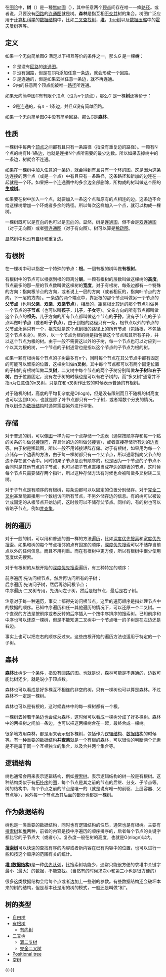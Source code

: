 {{NoteTA
|G1= IT
}}
{{infobox graph
 | name     = 树
 | image    = [[File:Tree_graph.svg|180px]]
 | image_caption = 包括6个顶点，5条边的树
 | vertices = ''v''
 | edges    = ''v'' - 1
 | radius   = 
 | diameter = 
 | girth    = 
 | chromatic_number = 2
 | chromatic_index  = 
 | properties = 
}}
在[[图论|图论]]中，'''树'''（{{lang-en|Tree}}）是一種[[無向圖|無向圖]]（{{lang|en|undirected graph}}），其中任意两个[[顶点_(图论)|顶点]]间存在唯一一條[[路径_(图论)|路径]]。或者说，只要没有[[環_(圖論)|回路]]的[[连通图|连通图]]就是树。'''森林'''是指互相[[不交并|不交并]]树的集合。树图广泛应用于[[计算机科学|计算机科学]]的[[数据结构|数据结构]]中，比如[[二叉查找树|二叉查找树]]，[[堆_(数据结构)|堆]]，[[Trie|Trie树]]以及[[数据压缩|数据压缩]]中的[[霍夫曼编码|霍夫曼树]]等等。

== 定义 ==

如果一个无向简单图''G'' 满足以下相互等价的条件之一，那么''G'' 是一棵'''树'''：

*''G'' 是没有[[環_(圖論)|回路]]的[[连通图|连通图]]。
*''G'' 没有回路，但是在''G''内添加任意一条[[邊_(圖論)|边]]，就会形成一个回路。
*''G'' 是连通的，但是如果去掉任意一条边，就不再连通。
*''G''内的任意两个顶点能被唯一[[路径_(图论)|路径]]所连通。

如果无向简单图''G''有有限个顶点（设为''n''个顶点），那么''G'' 是一棵'''树'''还等价于：
*''G''是连通的，有''n'' − 1条边，并且''G''没有简单回路。

如果一个无向简单图''G''中没有简单回路，那么''G''是'''森林'''。

==性质==

一棵树中每两个[[顶点_(图论)|顶点]]之间都有且只有一条路径（指没有重复边的路径）。一颗有N个点的树有N-1条[[邊_(圖論)|边]]，也就是连接N个点所需要的最少边数。所以如果去掉树中的一条边，树就会不连通。

如果在一棵树中加入任意的一条边，就会得到有且只有一个环的图。这是因为这条边连接的两个点（或是一个点）中有且只有一条路径，这条路径和新加的边连在一起就是一个环。如果把一个连通图中的多余边全部删除，所构成的树叫做这个图的'''[[生成树|生成树]]'''。

如果要在树中加入一个点，就要加入一条这个点和原有的点相连的边。这条边不会给这棵树增加一个环或者多余的路径。所以每次这样加入一个点，就可以构成一棵树。

一棵树既可以是[[有向图|有向]]的也可以是[[无向图|无向]]的。显然，树是[[连通图|连通图]]，但不会是[[双连通图|双连通图]]（对于无向图）或者[[强连通图|强连通图]]（对于有向图）。树可以算是[[稀疏图|稀疏图]]。

显然树中也没有[[自环|自环]]和重复边。

==有根树==

在一棵树中可以指定一个特殊的节点：'''根'''。一個有根的树叫做'''有根树'''。

有根树中的节点可以根据到根的距离分'''层'''。一颗有根树的层数叫做这棵树的'''高度'''。节点最多的那一层的节点数叫做这棵树的'''宽度'''。对于有根树，每条边都有一个特殊的方向：指向根节点的方向，或者说上一层的方向（或者相反的，指向叶节点的方向，下一层的方向）。一条边的两个端点中，靠近根的那个节点叫做另一个节点的'''父节点'''（也叫'''父亲'''、'''双亲'''、'''双亲节点'''），相反的，距离根比较远的那个节点叫做另一个节点的'''子节点'''（也可以叫'''孩子'''，'''儿子'''，'''子女'''等）。父亲方向的所有节点都叫做这个节点的'''祖先'''，儿子方向的所有节点都叫做这个节点的'''子孙'''。没有子节点的子节点叫做'''叶节点'''（或者'''叶子节点'''）。由于到根的路径只有一条，根节点以外的节点的父节点永远只有一个，祖先就是这个点到根的路径上的所有节点（包括根，不包括这个节点本身）。另外，以一个节点为根的树是指包括这个节点和其所有子孙，并以这个节点为根的树。由于一般不需要这以外的子树，每一个节点也可以对应到一个以其为根的树，一个节点的子树通常也是指以这个节点的子节点为根的树。

如果一颗有根树每个节点的子树最多有n个，同时每个节点在其父节点中都有固定的可能可以留空的位置，这棵树叫做'''n叉树'''。其中每个节点都可以有两个固定位置的子树的有根树叫做'''二叉树'''，二叉树中每个节点的两个子树分别叫做'''左子树'''和'''右子树'''，由于位置固定，没有左子树的时候也是可以有右子树的。而“多叉树”通常并不指n为任意值的n叉树，只是在和n叉树作比较的时候表示普通的有根树。

对于随机的树，高度的平均复杂度是O(logn)，但是没有限制而且不随机的树高度也可以达到O(n)，也就是除了叶节点都只有一个子树，或者常数个分支的情况。所以[[树_(数据结构)|树作为数据结构]]时通常需要另外进行平衡。

==存储==

对于普通的树，可以像[[图|图]]一样为每一个点存储一个边表（通常按顺序存和每一个點的关系的叫做[[邻接矩阵|邻接矩阵]]，存具体的边的叫做[[邻接表|邻接表]]），或者直接存储所有边的[[边表|边表]]等。由于树是稀疏图，所以一般不用邻接矩阵存储。对于有根树，如果用为每一个点储存一个边表的方法，由于每一棵树都只有一个父节点，所以通常指向父节点的边不存在这个表中。同时如果子节点是没有顺序的，也是因为一个节点的子节点不会同时是其他节点的子节点，也可以把子节点直接当成存边的链表的节点，这时候每个节点只需要储存两个指针，所以这种存储方法有时候也会被叫做多叉树转二叉树。

对于子节点是有顺序的有根树，每条边都可以以固定的位置分别储存。对于[[完全二叉树|完全二叉树]]甚至能直接用一个数组访问所有节点，不另外储存边的信息。有的树可以被设计成固定的从根节点开始访问，这时候可以不储存父节点。同样的，有的树也可以省略子节点，例如[[并查集|并查集]]。

==树的遍历==

对于一般的树，可以用和普通的图一样的方法[[图的遍历|遍历]]，比如[[深度优先搜索|深度优先搜索]]和[[宽度优先搜索|宽度优先搜索]]。如果和树的每个节点相邻的点有固定的顺序，[[深度优先搜索|深度优先搜索]]可以不储存当前点以外的任何信息，而且不用判重。而在有根树中更方便，所以有根树中很少使用宽度优先搜索。

对于有根树的从根开始的[[深度优先搜索|深度优先搜索]]遍历，有三种特定的顺序：
;前序遍历:先访问根节点，然后再访问所有的子树；
;后序遍历:先访问子树，然后再访问根节点；
;中序遍历:二叉树专用，先访问左子树，然后是根节点，最后是右子树。

注意对于每一种遍历，事实上都得先访问根节点，这里的遍历顺序是指处理节点中的数据的顺序。已知中序遍历和任一其他遍历的情况下，可以还原一个二叉树。一个直观的方法是按前序或者反转的后序插入一个按中序排序的搜索树。已知前序和中序也可以还原一棵树，但是不能知道二叉树中一个节点唯一的子树是在左边还是右边。

事实上也可以把左右的顺序反过来。这些由根开始的遍历方法也适用于特定的一个子树。

==森林==

'''森林'''比树少一个条件，指没有回路的图。也就是说，森林可能是不连通的，边数可能比树还少，就是说小于顶点数。

森林也可以看成是好多棵互不相连的非空的树，只有一棵树也可以算是森林。不过森林不一定是一棵树。

森林也可以是有根的，这时候森林中的每一棵树都有一个根。

一棵树去掉若干条边也会成为森林，这时候可以看成一棵树分成了好多棵树。森林中的两棵树之间加一条边，也可以把这两棵树合在一起，最终合成一棵树。

很多地方用森林，都是用来表示很多棵树，包括作为[[逻辑结构|逻辑结构]]、[[数据结构|数据结构]]的时候等。有一种重要的数据结构'''[[并查集|并查集]]'''就是一个有根的森林，可以很快的判断两个元素是不是属于同一个互相独立的集合，以及合并两个集合等。

==逻辑结构==

树也通常会用来表示逻辑结构，例如[[搜索树|搜索树]]。表示逻辑结构的树一般是有根树。这种结构类似于有[[拓扑序|拓扑序]]的[[图|图]]，每个节点是其之前的节点的后继、分支、子节点等。树的结构中，每个节点之前的节点是唯一的（就是说有唯一的前驱、上层容器、父节点等），另外每一个节点及其后面的部分也都是一棵树。

==作为数据结构==

{{main|树 (数据结构)}}

树也是一类重要的数据结构，同时也有逻辑结构的性质，通常也是有根树。主要有[[搜索树|搜索树]]和[[堆|堆]]两种，前者的内容是按中序遍历的顺序排序的，后者每个节点的关键字都比它的子节点大（或者小）。复杂度一般在树的高度，也就是O(nlogn)以内。

'''[[搜索树|搜索树]]'''可以快速的查找有序的内容或者新内容在已有内容中的位置，也可以进行一些和按这个顺序的范围有关的统计。

'''[[堆_(数据结构)|堆 (数据结构)]]'''是一种[[优先队列|优先队列]]，比搜索树功能少，通常只能很方便的求堆中关键字最小（最大）的数据，不能查找。（当然有的时候求次小和第三小也是很方便的）

很多这类数据结构会给每个点或者边加上一些别的参数。有些数据结构还会破坏本来的树的结构，但是基本还是用的树的模式，一般还是叫做“树”。

== 树的类型 ==
*[[自由树|自由树]]
*[[有根树|有根树]]
**[[有向树|有向树]]
*[[二叉树|二叉树]]
**[[满二叉树|满二叉树]]
**[[完全二叉树|完全二叉树]]
*[[Positional_tree|Positional tree]]
*[[空树|空树]]

{{-}}
{{图论}}